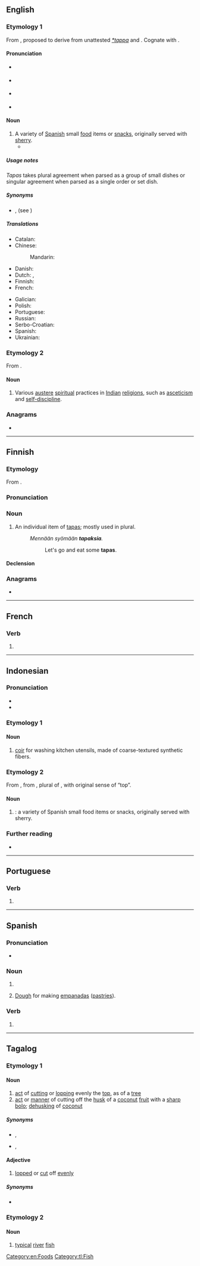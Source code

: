 {{also|tapás}}
==English==
{{wikipedia}}

===Etymology 1===
From {{bor|en|es|tapas||[[lid]]s, [[heel]]s, [[cover]]s}}, proposed to derive from unattested {{etyl|got|en}} ''[[*tappa]]'' and {{der|en|gem-pro|*tappô||[[plug]], [[tap]]}}. Cognate with {{m|en|tap}}.

====Pronunciation====
* {{a|UK}} {{IPA|en|/ˈtæp.æs/|/ˈtæp.əs/}}
* {{a|US}} {{IPA|en|/ˈtæp.əs/|/ˈtɑːp.əs/}}
* {{audio|en|en-us-tapas.ogg|Audio (US)}} {{audio|en|En-us-ncalif-tapas.ogg|Audio (US, Northern California)}}
* {{audio|en|LL-Q1860 (eng)-I learned some phrases-tapas.wav|Audio (UK)}}

====Noun====
{{en-plural noun|sg=tapa}}

# A variety of [[Spanish]] small [[food]] items or [[snack]]s, originally served with [[sherry]].
#* {{quote-book|en|1986|[[w:Jeff Smith (TV personality)|Jeff Smith]]|The Frugal Gourmet Cooks with Wine|passage=The snacks are called '''tapas''' because in the old days a piece of toast was served, too, so that you might have a "top" on your glass of sherry, a lid that would prevent the flies from getting into the glass.}}
#: {{ux|en|The Spanish restaurant's '''tapas''' is so tasty.}}
#: {{ux|en|'''Tapas''' are so tasty.}}

=====Usage notes=====
''Tapas'' takes plural agreement when parsed as a group of small dishes or singular agreement when parsed as a single order or set dish.

=====Synonyms=====
* {{l|en|small plate}}, {{l|en|small plates}} (see {{w|small plates}})

=====Translations=====
{{trans-top|variety of small foods}}
* Catalan: {{t+|ca|tapes|f-p}}
* Chinese:
*: Mandarin: {{t|cmn|塔帕斯|tr=tǎpàsī}}
* Danish: {{t-needed|da}}
* Dutch: {{t+|nl|tapas|f-p}}, {{t+|nl|tapa's|f-p}}
* Finnish: {{t+|fi|tapas}}
* French: {{t+|fr|tapas|f-p}}
{{trans-mid}}
* Galician: {{t|gl|tapas|f-p}}
* Polish: {{t|pl|tapas|m}}
* Portuguese: {{t+|pt|tapas|f-p}}
* Russian: {{t-needed|ru}}
* Serbo-Croatian: {{t-needed|sh}}
* Spanish: {{t+|es|tapas|f-p}}
* Ukrainian: {{t-needed|uk}}
{{trans-bottom}}

===Etymology 2===
From {{der|en|sa|तप्||to heat}}.

====Noun====
{{en-noun|-}}
{{wikipedia|Tapas (Indian religions)}}

# Various [[austere]] [[spiritual]] practices in [[Indian]] [[religion]]s, such as [[asceticism]] and [[self-discipline]].

===Anagrams===
* {{anagrams|en|a=aapst|ataps|pasta|patas}}

[[Category:en:Foods]]

----

==Finnish==

===Etymology===
From {{bor|fi|es|tapas}}.

===Pronunciation===
{{fi-pronunciation}}

===Noun===
{{fi-noun}}

# An individual item of [[tapas]]; mostly used in plural.
#: ''Mennään syömään '''tapaksia'''.''
#:: Let's go and eat some '''tapas'''.

====Declension====
{{fi-decl-vastaus|tapa|a}}

===Anagrams===
* {{anagrams|fi|a=aapst|Tapsa|pasta}}

----

==French==

===Verb===
{{head|fr|verb form}}

# {{inflection of|fr|taper||2|s|phis}}

----

==Indonesian==

===Pronunciation===
* {{IPA|id|/ˈtapas/}}
* {{hyphenation|id|ta|pas}}

===Etymology 1===
{{rfe|id}}

====Noun====
{{id-noun|head=|pl=-}}

# [[coir]] for washing kitchen utensils, made of coarse-textured synthetic fibers.

===Etymology 2===
From {{bor|id|en|tapas}}, from {{der|id|es|tapas}}, plural of {{m|es|tapa}}, with original sense of “top”.

====Noun====
{{id-noun|head=|pl=-}}
# {{lb|id|cooking}} {{l|en|tapas}}: a variety of Spanish small food items or snacks, originally served with sherry.

===Further reading===
* {{R:KBBI Daring}}

----

==Portuguese==

===Verb===
{{head|pt|verb form}}

# {{pt-verb-form-of|tapar}}

----

==Spanish==

===Pronunciation===
{{es-IPA}}
* {{audio|es|Es-chile-tapas.ogg|Audio (Chile)}}

===Noun===
{{head|es|noun form|g=f-p}}

# {{plural of|es|tapa}}
# {{lb|es|Argentina}} [[dough|Dough]] for making [[empanada|empanadas]] ([[pastry|pastries]]).

===Verb===
{{head|es|verb form}}

# {{es-verb form of|ending=ar|mood=indicative|tense=present|pers=2|formal=no|number=singular|tapar}}

----

==Tagalog==

===Etymology 1===

====Noun====
{{tl-noun}}

# [[act]] of [[cut]]ting or [[lop]]ping evenly the [[top]], as of a [[tree]]
# [[act]] or [[manner]] of cutting off the [[husk]] of a [[coconut]] [[fruit]] with a [[sharp]] [[bolo]]; [[dehusking]] of [[coconut]]

=====Synonyms=====
* {{sense|cutting the top}} {{l|tl|palas}}, {{l|tl|pagpalas}}
* {{sense|dehusking of coconut}} {{l|tl|pagtapas}}, {{l|tl|pagtatapas}}

====Adjective====
{{head|tl|adjective|head=tapás}}

# [[lopped]] or [[cut]] off [[evenly]]

=====Synonyms=====
* {{l|tl|palas}}

===Etymology 2===

====Noun====
{{tl-noun|head=tapás}}

# [[typical]] [[river]] [[fish]]

[[Category:tl:Fish]]